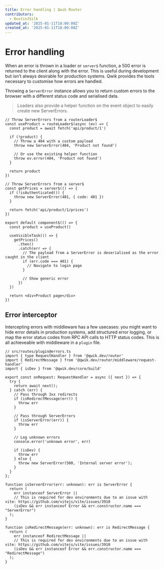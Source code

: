 ```yaml
---
title: Error handling | Qwik Router
contributors:
  - DustinJSilk
updated_at: '2025-01-11T18:00:00Z'
created_at: '2025-01-11T18:00:00Z'
---
```


# Error handling

When an error is thrown in a loader or `server$` function, a 500 error is returned to the client along with the error. This is useful during development but isn't always desirable for production systems. Qwik provides the tools necessary to customise how errors are handled.

Throwing a `ServerError` instance allows you to return custom errors to the browser with a different status code and serialised data.

> Loaders also provide a helper function on the event object to easily create new ServerErrors.

```tsx
// Throw ServerErrors from a routerLoader$
const useProduct = routeLoader$(async (ev) => {
  const product = await fetch('api/product/1')

  if (!product) {
    // Throw a 404 with a custom payload
    throw new ServerError(404, 'Product not found')

    // Or use the existing helper function
    throw ev.error(404, 'Product not found')
  }

  return product
})

// Throw ServerErrors from a server$
const getPrices = server$(() => {
  if (!isAuthenticated()) {
    throw new ServerError(401, { code: 401 })
  }

  return fetch('api/product/1/prices')
})

export default component$(() => {
  const product = useProduct()

  useVisibleTask(() => {
    getPrices()
      .then()
      .catch(err => {
        // The payload from a ServerError is deserialised as the error caught in the client
        if (err.code === 401) {
          // Navigate to login page
        }

        // Show generic error
      })
  })

  return <div>Product page</div>
})
```

## Error interceptor

Intercepting errors with middleware has a few usecases: you might want to hide error details in production systems, add structured error logging, or map the error status codes from RPC API calls to HTTP status codes. This is all achieveable with middleware in a `plugin` file.

```tsx
// src/routes/plugin@errors.ts
import { type RequestHandler } from '@qwik.dev/router'
import { RedirectMessage } from '@qwik.dev/router/middleware/request-handler'
import { isDev } from '@qwik.dev/core/build'

export const onRequest: RequestHandler = async ({ next }) => {
  try {
    return await next();
  } catch (err) {
    // Pass through 3xx redirects
    if (isRedirectMessage(err)) {
      throw err
    }

    // Pass through ServerErrors
    if (isServerError(err)) {
      throw err
    }

    // Log unknown errors
    console.error('unknown error', err)

    if (isDev) {
      throw err
    } else {
      throw new ServerError(500, 'Internal server error');
    }
  }
};

function isServerError(err: unknown): err is ServerError {
  return (
    err instanceof ServerError ||
    // This is required for dev environments due to an issue with vite: https://github.com/vitejs/vite/issues/3910
    (isDev && err instanceof Error && err.constructor.name === "ServerError")
  );
}

function isRedirectMessage(err: unknown): err is RedirectMessage {
  return (
    err instanceof RedirectMessage ||
    // This is required for dev environments due to an issue with vite: https://github.com/vitejs/vite/issues/3910
    (isDev && err instanceof Error && err.constructor.name === "RedirectMessage")
  );
}
```
